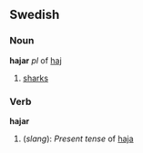 ==Swedish==
===Noun===
'''hajar''' ''pl'' of [[haj]]

# [[shark]]s

===Verb===
'''hajar''' 

#(''slang''): ''Present tense'' of [[haja]]